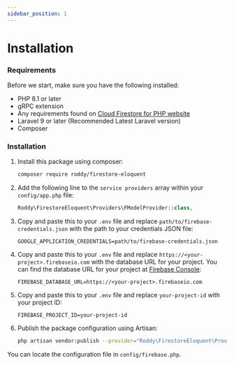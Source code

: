 ```yaml
---
sidebar_position: 1
---
```


# Installation

### Requirements
Before we start, make sure you have the following installed:

- PHP 8.1 or later
- gRPC extension
- Any requirements found on [Cloud Firestore for PHP website](https://cloud.google.com/php/docs/firestore)
- Laravel 9 or later (Recommended Latest Laravel version)
- Composer

### Installation

1. Install this package using composer:

    ```bash
    composer require roddy/firestore-eloquent
    ```

2. Add the following line to the `service providers` array within your `config/app.php` file:

    ```php
    Roddy\FirestoreEloquent\Providers\FModelProvider::class,
    ```

3. Copy and paste this to your `.env` file and replace `path/to/firebase-credentials.json` with the path to your credentials JSON file:

    ```dotenv
    GOOGLE_APPLICATION_CREDENTIALS=path/to/firebase-credentials.json
    ```

4. Copy and paste this to your `.env` file and replace `https://<your-project>.firebaseio.com` with the database URL for your project. You can find the database URL for your project at [Firebase Console](https://console.firebase.google.com/u/project/_/settings/general):

    ```dotenv
    FIREBASE_DATABASE_URL=https://<your-project>.firebaseio.com
    ```

5. Copy and paste this to your `.env` file and replace `your-project-id` with your project ID:

    ```dotenv
    FIREBASE_PROJECT_ID=your-project-id
    ```

6. Publish the package configuration using Artisan:

    ```bash
    php artisan vendor:publish --provider="Roddy\FirestoreEloquent\Providers\FModelProvider" --force
    ```

You can locate the configuration file in `config/firebase.php`.

